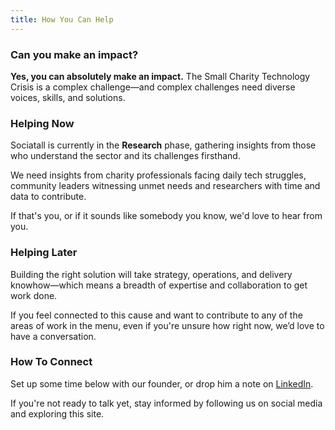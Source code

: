 ```yaml
---
title: How You Can Help
---
```



### Can you make an impact?
**Yes, you can absolutely make an impact.** 
The Small Charity Technology Crisis is a complex challenge—and complex challenges need diverse voices, skills, and solutions.

### Helping Now
Sociatall is currently in the **Research** phase, gathering insights from those who understand the sector and its challenges firsthand. 

We need insights from charity professionals facing daily tech struggles, community leaders witnessing unmet needs and researchers with time and data to contribute.

If that's you, or if it sounds like somebody you know, we'd love to hear from you.

### Helping Later
Building the right solution will take strategy, operations, and delivery knowhow—which means a breadth of expertise and collaboration to get work done.

If you feel connected to this cause and want to contribute to any of the areas of work in the menu, even if you're unsure how right now, we’d love to have a conversation. 

### How To Connect

Set up some time below with our founder, or drop him a note on [LinkedIn](https://linkedin.com/in/danielacraig).

If you're not ready to talk yet, stay informed by following us on social media and exploring this site.

<Calendar client:load />